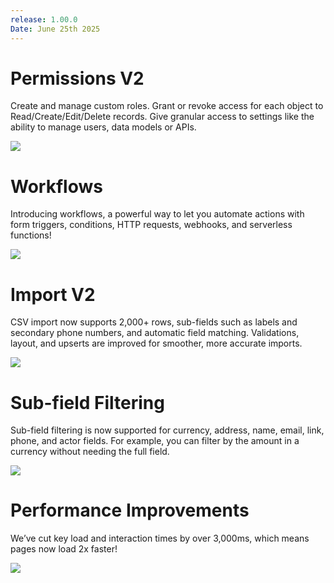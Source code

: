 ```yaml
---
release: 1.00.0
Date: June 25th 2025
---
```


# Permissions V2

Create and manage custom roles. Grant or revoke access for each object to Read/Create/Edit/Delete records. Give granular access to settings like the ability to manage users, data models or APIs. 

![](/images/releases/1.00/1.00-permissions.png)

# Workflows

Introducing workflows, a powerful way to let you automate actions with form triggers, conditions, HTTP requests, webhooks, and serverless functions!

![](/images/releases/1.00/1.00-workflow.png)

# Import V2

CSV import now supports 2,000+ rows, sub-fields such as labels and secondary phone numbers, and automatic field matching. Validations, layout, and upserts are improved for smoother, more accurate imports.

![](/images/releases/1.00/1.00-import-update.png)

# Sub-field Filtering

Sub-field filtering is now supported for currency, address, name, email, link, phone, and actor fields. For example, you can filter by the amount in a currency without needing the full field.

![](/images/releases/1.00/1.00-subfield-filtering.png)

# Performance Improvements

We’ve cut key load and interaction times by over 3,000ms, which means pages now load 2x faster!

![](/images/releases/1.00/1.00-performance-improvement.png)



